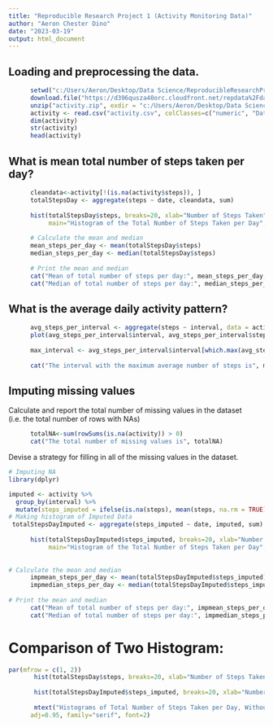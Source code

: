 ```yaml
---
title: "Reproducible Research Project 1 (Activity Monitoring Data)"
author: "Aeron Chester Dino"
date: "2023-03-19"
output: html_document
---
```



## Loading and preprocessing the data.

```r
      setwd("c:/Users/Aeron/Desktop/Data Science/ReproducibleResearchProject1")
      download.file("https://d396qusza40orc.cloudfront.net/repdata%2Fdata%2Factivity.zip", destfile = "activity.zip")
      unzip("activity.zip", exdir = "c:/Users/Aeron/Desktop/Data Science/ReproducibleResearchProject1")
      activity <- read.csv("activity.csv", colClasses=c("numeric", "Date", "numeric"))
      dim(activity)
      str(activity)
      head(activity)


```
## What is mean total number of steps taken per day?
```r
      cleandata<-activity[!(is.na(activity$steps)), ]
      totalStepsDay <- aggregate(steps ~ date, cleandata, sum)
      
      hist(totalStepsDay$steps, breaks=20, xlab="Number of Steps Taken", 
           main="Histogram of the Total Number of Steps Taken per Day", family="serif")
      
      # Calculate the mean and median
      mean_steps_per_day <- mean(totalStepsDay$steps)
      median_steps_per_day <- median(totalStepsDay$steps)
      
      # Print the mean and median
      cat("Mean of total number of steps per day:", mean_steps_per_day, "\n")
      cat("Median of total number of steps per day:", median_steps_per_day, "\n")

```

## What is the average daily activity pattern?
```r

      avg_steps_per_interval <- aggregate(steps ~ interval, data = activity, mean, na.rm = TRUE)
      plot(avg_steps_per_interval$interval, avg_steps_per_interval$steps, type = "l", xlab = "5-minute interval", ylab = "Average number of steps")
      
      max_interval <- avg_steps_per_interval$interval[which.max(avg_steps_per_interval$steps)]
      
      cat("The interval with the maximum average number of steps is", max_interval)
```

## Imputing missing values

Calculate and report the total number of missing values in the dataset (i.e. the total number of rows with NAs)
``` r

      totalNA<-sum(rowSums(is.na(activity)) > 0)
      cat("The total number of missing values is", totalNA)
```
Devise a strategy for filling in all of the missing values in the dataset.

```r
# Imputing NA
library(dplyr)

imputed <- activity %>%
  group_by(interval) %>%
  mutate(steps_imputed = ifelse(is.na(steps), mean(steps, na.rm = TRUE), steps))
# Making histogram of Imputed Data
 totalStepsDayImputed <- aggregate(steps_imputed ~ date, imputed, sum)
      
      hist(totalStepsDayImputed$steps_imputed, breaks=20, xlab="Number of Steps Taken", 
           main="Histogram of the Total Number of Steps Taken per Day", family="serif")
      
 
# Calculate the mean and median
      impmean_steps_per_day <- mean(totalStepsDayImputed$steps_imputed)
      impmedian_steps_per_day <- median(totalStepsDayImputed$steps_imputed)
      
# Print the mean and median
      cat("Mean of total number of steps per day:", impmean_steps_per_day, "\n")
      cat("Median of total number of steps per day:", impmedian_steps_per_day, "\n")

```

# Comparison of Two Histogram:
```r

par(mfrow = c(1, 2))
       hist(totalStepsDay$steps, breaks=20, xlab="Number of Steps Taken", family="serif", ylim=c(0,20), main="")
       
       hist(totalStepsDayImputed$steps_imputed, breaks=20, xlab="Number of Steps Taken",family="serif", ylim=c(0,20), main="")
       
       mtext("Histograms of Total Number of Steps Taken per Day, Without/With Imputed Values",
      adj=0.95, family="serif", font=2)
```
